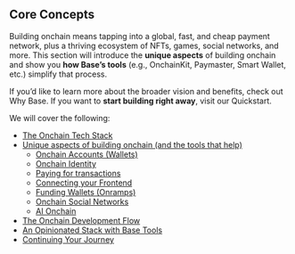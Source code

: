 ## **Core Concepts**

Building onchain means tapping into a global, fast, and cheap payment network, plus a thriving ecosystem of NFTs, games, social networks, and more. This section will introduce the **unique aspects** of building onchain and show you **how Base’s tools** (e.g., OnchainKit, Paymaster, Smart Wallet, etc.) simplify that process.

If you’d like to learn more about the broader vision and benefits, check out Why Base. If you want to **start building right away**, visit our Quickstart.

We will cover the following:

- [The Onchain Tech Stack](/building-onchain/understanding-the-onchain-tech-stack.mdx)
- [Unique aspects of building onchain (and the tools that help)](/building-onchain/onchain-aspects.mdx)
  - [Onchain Accounts (Wallets)](/building-onchain/building-onchain-wallets.mdx)
  - [Onchain Identity](/building-onchain/building-onchain-identity.mdx)
  - [Paying for transactions](/building-onchain/building-onchain-gas.mdx)
  - [Connecting your Frontend](/building-onchain/building-onchain-frontend-development.mdx)
  - [Funding Wallets (Onramps)](/building-onchain/building-onchain-onramps.mdx)
  - [Onchain Social Networks](/building-onchain/building-onchain-social-networks.mdx)
  - [AI Onchain](/building-onchain/building-onchain-ai.mdx)
- [The Onchain Development Flow](/building-onchain/development-flow.mdx)
- [An Opinionated Stack with Base Tools](/building-onchain/opinionated-stack.mdx)
- [Continuing Your Journey](/building-onchain/continue-building-onchain.mdx)
